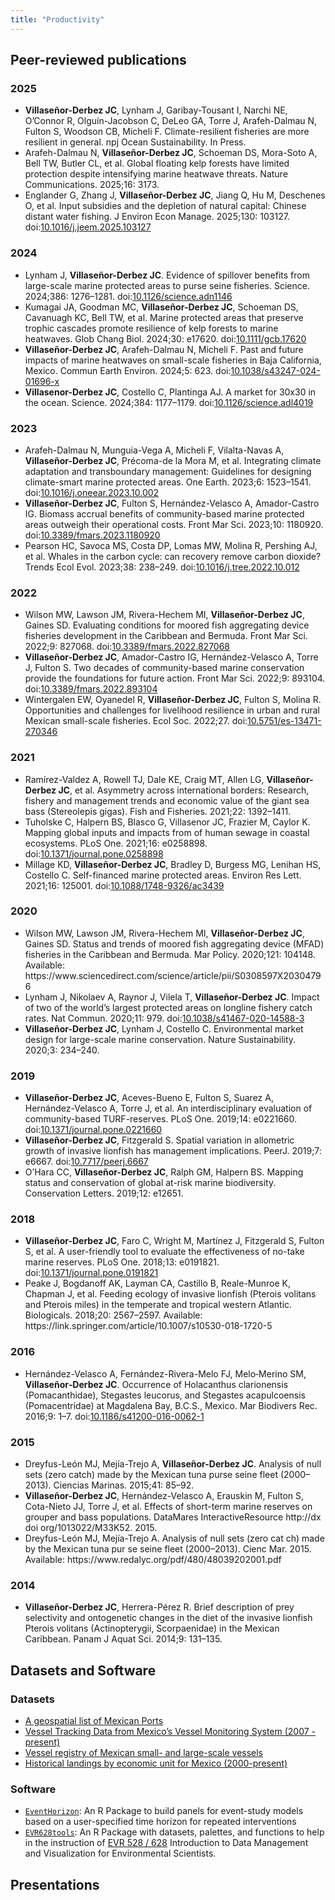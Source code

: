 ```yaml
---
title: "Productivity"
---
```


::: {.panel-tabset}

## Peer-reviewed publications

### 2025
- **Villaseñor-Derbez JC**, Lynham J, Garibay-Tousant I, Narchi NE, O'Connor R, Olguín-Jacobson C, DeLeo GA, Torre J, Arafeh-Dalmau N, Fulton S, Woodson CB, Micheli F. Climate-resilient fisheries are more resilient in general. npj Ocean Sustainability. In Press.
- Arafeh-Dalmau N, **Villaseñor-Derbez JC**, Schoeman DS, Mora-Soto A, Bell TW, Butler CL, et al. Global floating kelp forests have limited protection despite intensifying marine heatwave threats. Nature Communications. 2025;16: 3173.
- Englander G, Zhang J, **Villaseñor-Derbez JC**, Jiang Q, Hu M, Deschenes O, et al. Input subsidies and the depletion of natural capital: Chinese distant water fishing. J Environ Econ Manage. 2025;130: 103127. doi:[10.1016/j.jeem.2025.103127](https://doi.org/10.1016/j.jeem.2025.103127)

### 2024

- Lynham J, **Villaseñor-Derbez JC**. Evidence of spillover benefits from large-scale marine protected areas to purse seine fisheries. Science. 2024;386: 1276–1281. doi:[10.1126/science.adn1146](https://doi.org/10.1126/science.adn1146)
- Kumagai JA, Goodman MC, **Villaseñor-Derbez JC**, Schoeman DS, Cavanuagh KC, Bell TW, et al. Marine protected areas that preserve trophic cascades promote resilience of kelp forests to marine heatwaves. Glob Chang Biol. 2024;30: e17620. doi:[10.1111/gcb.17620](https://doi.org/10.1111/gcb.17620)
- **Villaseñor-Derbez JC**, Arafeh-Dalmau N, Micheli F. Past and future impacts of marine heatwaves on small-scale fisheries in Baja California, Mexico. Commun Earth Environ. 2024;5: 623. doi:[10.1038/s43247-024-01696-x](https://doi.org/10.1038/s43247-024-01696-x)
- **Villasenor-Derbez JC**, Costello C, Plantinga AJ. A market for 30x30 in the ocean. Science. 2024;384: 1177–1179. doi:[10.1126/science.adl4019](https://doi.org/10.1126/science.adl4019)

### 2023

- Arafeh-Dalmau N, Munguia-Vega A, Micheli F, Vilalta-Navas A, **Villaseñor-Derbez JC**, Précoma-de la Mora M, et al. Integrating climate adaptation and transboundary management: Guidelines for designing climate-smart marine protected areas. One Earth. 2023;6: 1523–1541. doi:[10.1016/j.oneear.2023.10.002](https://doi.org/10.1016/j.oneear.2023.10.002)
- **Villaseñor-Derbez JC**, Fulton S, Hernández-Velasco A, Amador-Castro IG. Biomass accrual benefits of community-based marine protected areas outweigh their operational costs. Front Mar Sci. 2023;10: 1180920. doi:[10.3389/fmars.2023.1180920](https://doi.org/10.3389/fmars.2023.1180920)
- Pearson HC, Savoca MS, Costa DP, Lomas MW, Molina R, Pershing AJ, et al. Whales in the carbon cycle: can recovery remove carbon dioxide? Trends Ecol Evol. 2023;38: 238–249. doi:[10.1016/j.tree.2022.10.012](https://doi.org/10.1016/j.tree.2022.10.012)

### 2022

- Wilson MW, Lawson JM, Rivera-Hechem MI, **Villaseñor-Derbez JC**, Gaines SD. Evaluating conditions for moored fish aggregating device fisheries development in the Caribbean and Bermuda. Front Mar Sci. 2022;9: 827068. doi:[10.3389/fmars.2022.827068](https://doi.org/10.3389/fmars.2022.827068)
- **Villaseñor-Derbez JC**, Amador-Castro IG, Hernández-Velasco A, Torre J, Fulton S. Two decades of community-based marine conservation provide the foundations for future action. Front Mar Sci. 2022;9: 893104. doi:[10.3389/fmars.2022.893104](https://doi.org/10.3389/fmars.2022.893104)
- Wintergalen EW, Oyanedel R, **Villaseñor-Derbez JC**, Fulton S, Molina R. Opportunities and challenges for livelihood resilience in urban and rural Mexican small-scale fisheries. Ecol Soc. 2022;27. doi:[10.5751/es-13471-270346](https://doi.org/10.5751/es-13471-270346)

### 2021

- Ramírez-Valdez A, Rowell TJ, Dale KE, Craig MT, Allen LG, **Villaseñor-Derbez JC**, et al. Asymmetry across international borders: Research, fishery and management trends and economic value of the giant sea bass (Stereolepis gigas). Fish and Fisheries. 2021;22: 1392–1411.
- Tuholske C, Halpern BS, Blasco G, Villasenor JC, Frazier M, Caylor K. Mapping global inputs and impacts from of human sewage in coastal ecosystems. PLoS One. 2021;16: e0258898. doi:[10.1371/journal.pone.0258898](https://doi.org/10.1371/journal.pone.0258898)
- Millage KD, **Villaseñor-Derbez JC**, Bradley D, Burgess MG, Lenihan HS, Costello C. Self-financed marine protected areas. Environ Res Lett. 2021;16: 125001. doi:[10.1088/1748-9326/ac3439](https://doi.org/10.1088/1748-9326/ac3439)

### 2020

- Wilson MW, Lawson JM, Rivera-Hechem MI, **Villaseñor-Derbez JC**, Gaines SD. Status and trends of moored fish aggregating device (MFAD) fisheries in the Caribbean and Bermuda. Mar Policy. 2020;121: 104148. Available: https://www.sciencedirect.com/science/article/pii/S0308597X20304796
- Lynham J, Nikolaev A, Raynor J, Vilela T, **Villaseñor-Derbez JC**. Impact of two of the world's largest protected areas on longline fishery catch rates. Nat Commun. 2020;11: 979. doi:[10.1038/s41467-020-14588-3](https://doi.org/10.1038/s41467-020-14588-3)
- **Villaseñor-Derbez JC**, Lynham J, Costello C. Environmental market design for large-scale marine conservation. Nature Sustainability. 2020;3: 234–240.

### 2019

- **Villaseñor-Derbez JC**, Aceves-Bueno E, Fulton S, Suarez A, Hernández-Velasco A, Torre J, et al. An interdisciplinary evaluation of community-based TURF-reserves. PLoS One. 2019;14: e0221660. doi:[10.1371/journal.pone.0221660](https://doi.org/10.1371/journal.pone.0221660)
- **Villaseñor-Derbez JC**, Fitzgerald S. Spatial variation in allometric growth of invasive lionfish has management implications. PeerJ. 2019;7: e6667. doi:[10.7717/peerj.6667](https://doi.org/10.7717/peerj.6667)
- O'Hara CC, **Villaseñor-Derbez JC**, Ralph GM, Halpern BS. Mapping status and conservation of global at-risk marine biodiversity. Conservation Letters. 2019;12: e12651.

### 2018

- **Villaseñor-Derbez JC**, Faro C, Wright M, Martínez J, Fitzgerald S, Fulton S, et al. A user-friendly tool to evaluate the effectiveness of no-take marine reserves. PLoS One. 2018;13: e0191821. doi:[10.1371/journal.pone.0191821](https://doi.org/10.1371/journal.pone.0191821)
- Peake J, Bogdanoff AK, Layman CA, Castillo B, Reale-Munroe K, Chapman J, et al. Feeding ecology of invasive lionfish (Pterois volitans and Pterois miles) in the temperate and tropical western Atlantic. Biologicals. 2018;20: 2567–2597. Available: https://link.springer.com/article/10.1007/s10530-018-1720-5

### 2016

- Hernández-Velasco A, Fernández-Rivera-Melo FJ, Melo‐Merino SM, **Villaseñor‐Derbez JC**. Occurrence of Holacanthus clarionensis (Pomacanthidae), Stegastes leucorus, and Stegastes acapulcoensis (Pomacentridae) at Magdalena Bay, B.C.S., Mexico. Mar Biodivers Rec. 2016;9: 1–7. doi:[10.1186/s41200-016-0062-1](https://doi.org/10.1186/s41200-016-0062-1)

### 2015

- Dreyfus-León MJ, Mejía-Trejo A, **Villaseñor-Derbez JC**. Analysis of null sets (zero catch) made by the Mexican tuna purse seine fleet (2000--2013). Ciencias Marinas. 2015;41: 85–92.
- **Villaseñor-Derbez JC**, Hernández-Velasco A, Erauskin M, Fulton S, Cota-Nieto JJ, Torre J, et al. Effects of short-term marine reserves on grouper and bass populations. DataMares InteractiveResource http://dx doi org/1013022/M33K52. 2015.
- Dreyfus-León MJ, Mejía-Trejo A. Analysis of null sets (zero cat ch) made by the Mexican tuna pur se seine fleet (2000–2013). Cienc Mar. 2015. Available: https://www.redalyc.org/pdf/480/48039202001.pdf

### 2014

- **Villaseñor-Derbez JC**, Herrera-Pérez R. Brief description of prey selectivity and ontogenetic changes in the diet of the invasive lionfish Pterois volitans (Actinopterygii, Scorpaenidae) in the Mexican Caribbean. Panam J Aquat Sci. 2014;9: 131–135.
  

## Datasets and Software

### Datasets

- [A geospatial list of Mexican Ports](https://github.com/mex-fisheries/mex_ports)
- [Vessel Tracking Data from Mexico's Vessel Monitoring System (2007 - present)](https://github.com/mex-fisheries/mex_vms)
- [Vessel registry of Mexican small- and large-scale vessels](https://github.com/mex-fisheries/mex_vessel_registry)
- [Historical landings by economic unit for Mexico (2000-present)](https://github.com/mex-fisheries/mex_landings)


### Software

- [`EventHorizon`](https://github.com/jcvdav/EventHorizon): An R Package to build panels for event-study models based on a user-specified time horizon for repeated interventions
- [`EVR628tools`](https://github.com/jcvdav/EVR628tools): An R Package with datasets, palettes, and functions to help in the instruction of [EVR 528 / 628](https://jcvdav.github.io/EVR_628/) Introduction to Data Management and Visualization for Environmental Scientists.

## Presentations

:::


